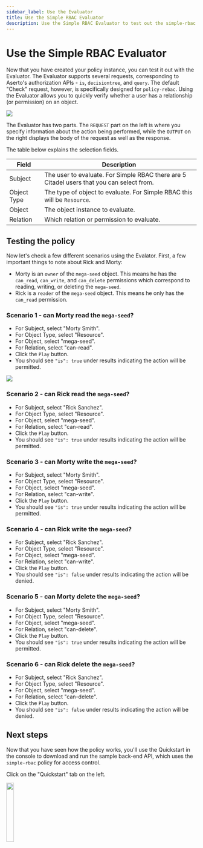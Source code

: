 ```yaml
---
sidebar_label: Use the Evaluator
title: Use the Simple RBAC Evaluator
description: Use the Simple RBAC Evaluator to test out the simple-rbac policy
---
```


# Use the Simple RBAC Evaluator

Now that you have created your policy instance, you can test it out with the Evaluator. The Evaluator supports several requests, corresponding to Aserto's authorization APIs - `is`, `decisiontree`, and `query`. The default "Check" request, however, is specifically designed for `policy-rebac`.  Using the Evaluator allows you to quickly verify whether a user has a relationship (or permission) on an object.

<img src="/quickstart-simple-rbac/simple-rbac-6-choose-instance.png" />

The Evaluator has two parts. The `REQUEST` part on the left is where you specify information about the action being performed, while the `OUTPUT` on the right displays the body of the request as well as the response.

The table below explains the selection fields.

|Field|Description|
|----|-----------|
|Subject|The user to evaluate. For Simple RBAC there are 5 Citadel users that you can select from.|
|Object Type|The type of object to evaluate. For Simple RBAC this will be `Resource`.|
|Object|The object instance to evaluate.|
|Relation|Which relation or permission to evaluate.|

## Testing the policy

Now let's check a few different scenarios using the Evalator. First, a few important things to note about Rick and Morty:

* Morty is an `owner` of the `mega-seed` object. This means he has the `can_read`, `can_write`, and `can_delete` permissions which correspond to reading, writing, or deleting the `mega-seed`.  
* Rick is a `reader` of the `mega-seed` object. This means he only has the `can_read` permission.

### Scenario 1 - can Morty read the `mega-seed`?

* For Subject, select "Morty Smith".
* For Object Type, select "Resource".
* For Object, select "mega-seed".
* For Relation, select "can-read".
* Click the `Play` button.
* You should see `"is": true` under results indicating the action will be permitted.

<img src="/quickstart-simple-rbac/simple-rbac-7-evaluator.png" />

### Scenario 2 - can Rick read the `mega-seed`?

* For Subject, select "Rick Sanchez".
* For Object Type, select "Resource".
* For Object, select "mega-seed".
* For Relation, select "can-read".
* Click the `Play` button.
* You should see `"is": true` under results indicating the action will be permitted.

### Scenario 3 - can Morty write the `mega-seed`?

* For Subject, select "Morty Smith".
* For Object Type, select "Resource".
* For Object, select "mega-seed".
* For Relation, select "can-write".
* Click the `Play` button.
* You should see `"is": true` under results indicating the action will be permitted.

### Scenario 4 - can Rick write the `mega-seed`?

* For Subject, select "Rick Sanchez".
* For Object Type, select "Resource".
* For Object, select "mega-seed".
* For Relation, select "can-write".
* Click the `Play` button.
* You should see `"is": false` under results indicating the action will be denied.

### Scenario 5 - can Morty delete the `mega-seed`?

* For Subject, select "Morty Smith".
* For Object Type, select "Resource".
* For Object, select "mega-seed".
* For Relation, select "can-delete".
* Click the `Play` button.
* You should see `"is": true` under results indicating the action will be permitted.

### Scenario 6 - can Rick delete the `mega-seed`?

* For Subject, select "Rick Sanchez".
* For Object Type, select "Resource".
* For Object, select "mega-seed".
* For Relation, select "can-delete".
* Click the `Play` button.
* You should see `"is": false` under results indicating the action will be denied.

## Next steps

Now that you have seen how the policy works, you'll use the Quickstart in the console to download and run the sample back-end API, which uses the `simple-rbac` policy for access control.

Click on the "Quickstart" tab on the left.

<img src="/quickstart-simple-rbac/simple-rbac-8-select-quickstart.png" width="20%" />